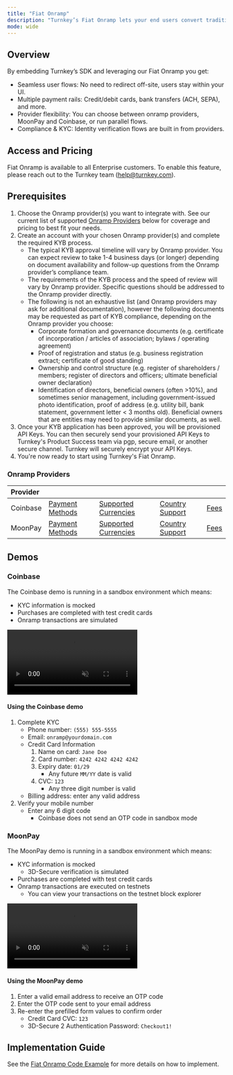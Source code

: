 ```yaml
---
title: "Fiat Onramp"
description: "Turnkey’s Fiat Onramp lets your end users convert traditional currency (USD, EUR, etc.) into crypto assets (ETH, USDC, BTC, etc.) directly within your application."
mode: wide
---
```


## Overview

By embedding Turnkey’s SDK and leveraging our Fiat Onramp you get:

- Seamless user flows: No need to redirect off-site, users stay within your UI.
- Multiple payment rails: Credit/debit cards, bank transfers (ACH, SEPA), and more.
- Provider flexibility: You can choose between onramp providers, MoonPay and Coinbase, or run parallel flows.
- Compliance & KYC: Identity verification flows are built in from providers.

## Access and Pricing

Fiat Onramp is available to all Enterprise customers. To enable this feature, please reach out to the Turnkey team ([help@turnkey.com](mailto:help@turnkey.com)).

## Prerequisites

1. Choose the Onramp provider(s) you want to integrate with. See our current list of supported [Onramp Providers](#on-ramp-providers) below for coverage and pricing to best fit your needs.
1. Create an account with your chosen Onramp provider(s) and complete the required KYB process.
   - The typical KYB approval timeline will vary by Onramp provider. You can expect review to take 1-4 business days (or longer) depending on document availability and follow-up questions from the Onramp provider’s compliance team.
   - The requirements of the KYB process and the speed of review will vary by Onramp provider. Specific questions should be addressed to the Onramp provider directly.
   - The following is not an exhaustive list (and Onramp providers may ask for additional documentation), however the following documents may be requested as part of KYB compliance, depending on the Onramp provider you choose:
     - Corporate formation and governance documents (e.g. certificate of incorporation / articles of association; bylaws / operating agreement)
     - Proof of registration and status (e.g. business registration extract; certificate of good standing)
     - Ownership and control structure (e.g. register of shareholders / members; register of directors and officers; ultimate beneficial owner declaration)
     - Identification of directors, beneficial owners (often >10%), and sometimes senior management, including government-issued photo identification, proof of address (e.g. utility bill, bank statement, government letter < 3 months old). Beneficial owners that are entities may need to provide similar documents, as well.
1. Once your KYB application has been approved, you will be provisioned API Keys. You can then securely send your provisioned API Keys to Turnkey's Product Success team via pgp, secure email, or another secure channel. Turnkey will securely encrypt your API Keys.
1. You're now ready to start using Turnkey's Fiat Onramp.

### Onramp Providers

| Provider |                                                                                                            |                                                                                                                |                                                                                                     |                                                                                                                        |
| :------- | :--------------------------------------------------------------------------------------------------------- | -------------------------------------------------------------------------------------------------------------- | --------------------------------------------------------------------------------------------------- | ---------------------------------------------------------------------------------------------------------------------- |
| Coinbase | [Payment Methods](https://docs.cdp.coinbase.com/onramp-&-offramp/developer-guidance/payment-methods)       | [Supported Currencies](https://onramp-asset-availability.vercel.app/)                                          | [Country Support](https://onramp-asset-availability.vercel.app/)                                    | [Fees](https://docs.cdp.coinbase.com/onramp-&-offramp/developer-guidance/faq#what-fees-do-you-charge%3F)               |
| MoonPay  | [Payment Methods](https://support.moonpay.com/customers/docs/all-supported-payment-methods?lng=en#on-ramp) | [Supported Currencies](https://support.moonpay.com/customers/docs/moonpays-supported-currencies?lng=en#buying) | [Country Support](https://support.moonpay.com/customers/docs/moonpays-unsupported-countries?lng=en) | [Fees](https://support.moonpay.com/customers/docs/all-supported-payment-methods?lng=en#what-are-the-fees-with-moonpay) |

## Demos

### Coinbase

The Coinbase demo is running in a sandbox environment which means:

- KYC information is mocked
- Purchases are completed with test credit cards
- Onramp transactions are simulated

<Frame>
  <video controls muted width="auto" height="auto">
    <source
      src="/videos/embedded-wallets/fiat-on-ramp/coinbase-demo.mp4"
      type="video/mp4"
    />
    Your browser does not support HTML5 video.
  </video>
</Frame>

#### Using the Coinbase demo

1. Complete KYC
   - Phone number: `(555) 555-5555`
   - Email: `onramp@yourdomain.com`
   - Credit Card Information
     1. Name on card: `Jane Doe`
     2. Card number: `4242 4242 4242 4242`
     3. Expiry date: `01/29`
        - Any future `MM/YY` date is valid
     4. CVC: `123`
        - Any three digit number is valid
   - Billing address: enter any valid address
2. Verify your mobile number
   - Enter any 6 digit code
     - Coinbase does not send an OTP code in sandbox mode

### MoonPay

The MoonPay demo is running in a sandbox environment which means:

- KYC information is mocked
  - 3D-Secure verification is simulated
- Purchases are completed with test credit cards
- Onramp transactions are executed on testnets
  - You can view your transactions on the testnet block explorer

<Frame>
  <video controls muted width="auto" height="auto">
    <source
      src="/videos/embedded-wallets/fiat-on-ramp/moonpay-demo.mp4"
      type="video/mp4"
    />
    Your browser does not support HTML5 video.
  </video>
</Frame>

#### Using the MoonPay demo

1. Enter a valid email address to receive an OTP code
2. Enter the OTP code sent to your email address
3. Re-enter the prefilled form values to confirm order
   - Credit Card CVC: `123`
   - 3D-Secure 2 Authentication Password: `Checkout1!`

## Implementation Guide

See the [Fiat Onramp Code Example](/embedded-wallets/code-examples/fiat-on-ramp) for more details on how to implement.
